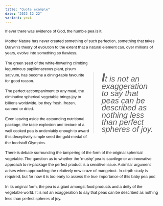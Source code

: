 ```yaml
---
title: "Quote example"
date: "2022-12-22"
variant: yazi
---
```


<style>
body {
    		font: 13px/1.5 arial, helvetica, sans-serif;
    	}
article {
    		width: 500px;
    	}
.pquote {
    		float: right;
    		width: 200px;
    		color: #030;
    		font-size: 26px;
    		line-height: 0.9;
    		font-style: italic;
    		padding: 13px;
    	}
blockquote {
    		margin: 0;
    	}
.pquote p:first-letter {
    		font-size: 39px;
    		font-weight: bold;
    	}
</style>
<article>
<p>If ever there was evidence of God, the humble pea is it.</p>
<p>Mother Nature has never created something of such perfection, something that takes Darwin's theory of evolution to the extent that a natural element can, over millions of years, evolve into something so flawless.</p>

<aside class="pquote">
<blockquote>
<p>It is not an exaggeration to say that peas can be described as nothing less than perfect spheres of joy.</p>
</blockquote>
</aside>

<p>The green seed of the white-flowering climbing leguminous papilionaceous plant, pisum sativum, has become a dining-table favourite for good reason.</p>
<p>The perfect accompaniment to any meal, the diminutive spherical vegetable brings joy to billions worldwide, be they fresh, frozen, canned or dried.</p>
<p>Even leaving aside the astounding nutritional package, the taste explosion and texture of a well cooked pea is undeniably enough to award this deceptively simple seed the gold-medal of the foodstuff Olympics.</p>
<p>There is debate surrounding the tampering of the form of the original spherical vegetable. The question as to whether the 'mushy' pea is sacrilege or an innovative approach to re-package the perfect product is a sensitive issue. A similar argument arises when approaching the relatively new craze of mangetout. In-depth study is required, but for now it is too early to assess the true importance of this baby pea pod.</p>
<p>In its original form, the pea is a giant amongst food products and a deity of the vegetable world. It is not an exaggeration to say that peas can be described as nothing less than perfect spheres of joy.</p>

</article>
